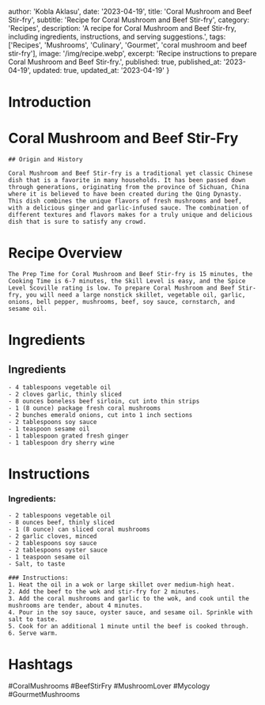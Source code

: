 
  author: 'Kobla Aklasu',
  date: '2023-04-19',
  title: 'Coral Mushroom and Beef Stir-fry',
  subtitle: 'Recipe for Coral Mushroom and Beef Stir-fry',
  category: 'Recipes',
  description: 'A recipe for Coral Mushroom and Beef Stir-fry, including ingredients, instructions, and serving suggestions.',
  tags: ['Recipes', 'Mushrooms', 'Culinary', 'Gourmet', 'coral mushroom and beef stir-fry'],
  image: '/img/recipe.webp',
  excerpt: 'Recipe instructions to prepare Coral Mushroom and Beef Stir-fry.',
  published: true,
  published_at: '2023-04-19',
  updated: true,
  updated_at: '2023-04-19'
}


  # Introduction

# Coral Mushroom and Beef Stir-Fry
    
    ## Origin and History
    
    Coral Mushroom and Beef Stir-fry is a traditional yet classic Chinese dish that is a favorite in many households. It has been passed down through generations, originating from the province of Sichuan, China where it is believed to have been created during the Qing Dynasty. This dish combines the unique flavors of fresh mushrooms and beef, with a delicious ginger and garlic-infused sauce. The combination of different textures and flavors makes for a truly unique and delicious dish that is sure to satisfy any crowd.

# Recipe Overview

    The Prep Time for Coral Mushroom and Beef Stir-fry is 15 minutes, the Cooking Time is 6-7 minutes, the Skill Level is easy, and the Spice Level Scoville rating is low. To prepare Coral Mushroom and Beef Stir-fry, you will need a large nonstick skillet, vegetable oil, garlic, onions, bell pepper, mushrooms, beef, soy sauce, cornstarch, and sesame oil.

# Ingredients

## Ingredients 
    - 4 tablespoons vegetable oil
    - 2 cloves garlic, thinly sliced
    - 8 ounces boneless beef sirloin, cut into thin strips
    - 1 (8 ounce) package fresh coral mushrooms
    - 2 bunches emerald onions, cut into 1 inch sections
    - 2 tablespoons soy sauce
    - 1 teaspoon sesame oil
    - 1 tablespoon grated fresh ginger
    - 1 tablespoon dry sherry wine

# Instructions

### Ingredients:
    - 2 tablespoons vegetable oil
    - 8 ounces beef, thinly sliced
    - 1 (8 ounce) can sliced coral mushrooms
    - 2 garlic cloves, minced
    - 2 tablespoons soy sauce
    - 2 tablespoons oyster sauce
    - 1 teaspoon sesame oil
    - Salt, to taste
    
    ### Instructions:
    1. Heat the oil in a wok or large skillet over medium-high heat.
    2. Add the beef to the wok and stir-fry for 2 minutes.
    3. Add the coral mushrooms and garlic to the wok, and cook until the mushrooms are tender, about 4 minutes.
    4. Pour in the soy sauce, oyster sauce, and sesame oil. Sprinkle with salt to taste.
    5. Cook for an additional 1 minute until the beef is cooked through.
    6. Serve warm.

# Hashtags

#CoralMushrooms #BeefStirFry #MushroomLover #Mycology #GourmetMushrooms



